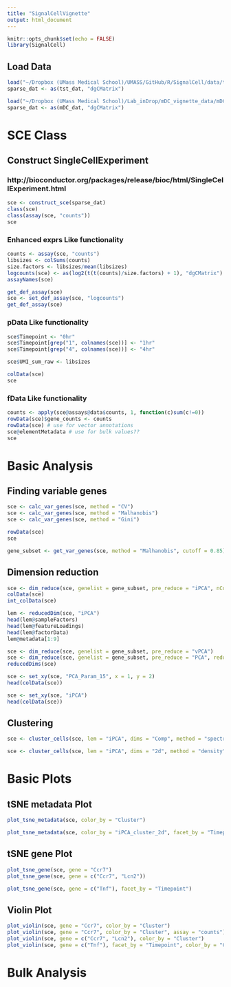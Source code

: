 ```yaml
---
title: "SignalCellVignette"
output: html_document
---
```


```r
knitr::opts_chunk$set(echo = FALSE)
library(SignalCell)
```

## Load Data

```r
load("~/Dropbox (UMass Medical School)/UMASS/GitHub/R/SignalCell/data/tst_dat.Rdata")
sparse_dat <- as(tst_dat, "dgCMatrix")

load("~/Dropbox (UMass Medical School)/Lab_inDrop/mDC_vignette_data/mDC_dat.Rdata")
sparse_dat <- as(mDC_dat, "dgCMatrix")

```

# SCE Class

## Construct SingleCellExperiment

### http://bioconductor.org/packages/release/bioc/html/SingleCellExperiment.html
```r

sce <- construct_sce(sparse_dat)
class(sce)
class(assay(sce, "counts"))
sce

```

### Enhanced exprs Like functionality
```r

counts <- assay(sce, "counts")
libsizes <- colSums(counts)
size.factors <- libsizes/mean(libsizes)
logcounts(sce) <- as(log2(t(t(counts)/size.factors) + 1), "dgCMatrix")
assayNames(sce)

get_def_assay(sce)
sce <- set_def_assay(sce, "logcounts")
get_def_assay(sce)

```


### pData Like functionality
```r

sce$Timepoint <- "0hr"
sce$Timepoint[grep("1", colnames(sce))] <- "1hr"
sce$Timepoint[grep("4", colnames(sce))] <- "4hr"

sce$UMI_sum_raw <- libsizes

colData(sce)
sce

```


### fData Like functionality

```r

counts <- apply(sce@assays@data$counts, 1, function(c)sum(c!=0))
rowData(sce)$gene_counts <- counts
rowData(sce) # use for vector annotations
sce@elementMetadata # use for bulk values??
sce

```

# Basic Analysis

## Finding variable genes

```r

sce <- calc_var_genes(sce, method = "CV")
sce <- calc_var_genes(sce, method = "Malhanobis")
sce <- calc_var_genes(sce, method = "Gini")

rowData(sce)
sce

gene_subset <- get_var_genes(sce, method = "Malhanobis", cutoff = 0.85)

```

## Dimension reduction

```r

sce <- dim_reduce(sce, genelist = gene_subset, pre_reduce = "iPCA", nComp = 10, save_lem = T)  # save_lem!!!
colData(sce)
int_colData(sce)

lem <- reducedDim(sce, "iPCA")
head(lem@sampleFactors)
head(lem@featureLoadings)
head(lem@factorData)
lem@metadata[1:9]

sce <- dim_reduce(sce, genelist = gene_subset, pre_reduce = "vPCA")
sce <- dim_reduce(sce, genelist = gene_subset, pre_reduce = "PCA", reducedDim_key = "PCA_Param_15", nComp = 10, tSNE_perp = 30)
reducedDims(sce)

sce <- set_xy(sce, "PCA_Param_15", x = 1, y = 2)
head(colData(sce))

sce <- set_xy(sce, "iPCA")
head(colData(sce))

```

## Clustering

```r

sce <- cluster_cells(sce, lem = "iPCA", dims = "Comp", method = "spectral", num_clust = 6)

sce <- cluster_cells(sce, lem = "iPCA", dims = "2d", method = "density", name = "iPCA_cluster_2d", num_clust = 8)

```

# Basic Plots

## tSNE metadata Plot

```r

plot_tsne_metadata(sce, color_by = "Cluster")

plot_tsne_metadata(sce, color_by = "iPCA_cluster_2d", facet_by = "Timepoint",  coords = c("iPCA", 1, 2))

```


## tSNE gene Plot

```r
plot_tsne_gene(sce, gene = "Ccr7")
plot_tsne_gene(sce, gene = c("Ccr7", "Lcn2"))

plot_tsne_gene(sce, gene = c("Tnf"), facet_by = "Timepoint")

```
## Violin Plot

```r

plot_violin(sce, gene = "Ccr7", color_by = "Cluster")
plot_violin(sce, gene = "Ccr7", color_by = "Cluster", assay = "counts")
plot_violin(sce, gene = c("Ccr7", "Lcn2"), color_by = "Cluster")
plot_violin(sce, gene = c("Tnf"), facet_by = "Timepoint", color_by = "Cluster")


```

# Bulk Analysis


